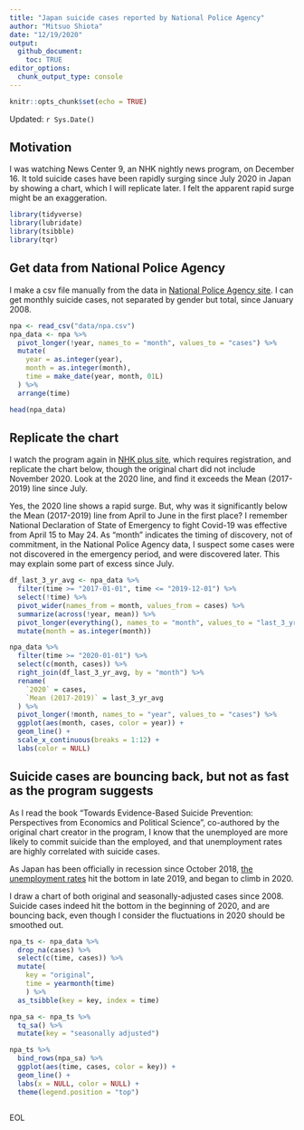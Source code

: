 ```yaml
---
title: "Japan suicide cases reported by National Police Agency"
author: "Mitsuo Shiota"
date: "12/19/2020"
output: 
  github_document:
    toc: TRUE
editor_options: 
  chunk_output_type: console
---
```


```r
knitr::opts_chunk$set(echo = TRUE)
```

Updated: `r Sys.Date()`

## Motivation

I was watching News Center 9, an NHK nightly news program, on December 16. It told suicide cases have been rapidly surging since July 2020 in Japan by showing a chart, which I will replicate later. I felt the apparent rapid surge might be an exaggeration. 

```r
library(tidyverse)
library(lubridate)
library(tsibble)
library(tqr)
```

## Get data from National Police Agency

I make a csv file manually from the data in [National Police Agency site](https://www.npa.go.jp/publications/statistics/safetylife/jisatsu.html). I can get monthly suicide cases, not separated by gender but total, since January 2008. 

```r
npa <- read_csv("data/npa.csv")
npa_data <- npa %>% 
  pivot_longer(!year, names_to = "month", values_to = "cases") %>% 
  mutate(
    year = as.integer(year),
    month = as.integer(month),
    time = make_date(year, month, 01L)
  ) %>% 
  arrange(time)

head(npa_data)
```

## Replicate the chart

I watch the program again in [NHK plus site](https://plus.nhk.jp/), which requires registration, and replicate the chart below, though the original chart did not include November 2020. Look at the 2020 line, and find it exceeds the Mean (2017-2019) line since July.

Yes, the 2020 line shows a rapid surge. But, why was it significantly below the Mean (2017-2019) line from April to June in the first place? I remember National Declaration of State of Emergency to fight Covid-19 was effective from April 15 to May 24. As "month" indicates the timing of discovery, not of commitment, in the National Police Agency data, I suspect some cases were not discovered in the emergency period, and were discovered later. This may explain some part of excess since July.

```r
df_last_3_yr_avg <- npa_data %>% 
  filter(time >= "2017-01-01", time <= "2019-12-01") %>% 
  select(!time) %>% 
  pivot_wider(names_from = month, values_from = cases) %>% 
  summarize(across(!year, mean)) %>% 
  pivot_longer(everything(), names_to = "month", values_to = "last_3_yr_avg") %>% 
  mutate(month = as.integer(month))

npa_data %>% 
  filter(time >= "2020-01-01") %>% 
  select(c(month, cases)) %>% 
  right_join(df_last_3_yr_avg, by = "month") %>% 
  rename(
    `2020` = cases,
    `Mean (2017-2019)` = last_3_yr_avg
  ) %>% 
  pivot_longer(!month, names_to = "year", values_to = "cases") %>% 
  ggplot(aes(month, cases, color = year)) +
  geom_line() +
  scale_x_continuous(breaks = 1:12) +
  labs(color = NULL)

```

## Suicide cases are bouncing back, but not as fast as the program suggests

As I read the book "Towards Evidence-Based Suicide Prevention: Perspectives from Economics and Political Science", co-authored by the original chart creator in the program, I know that the unemployed are more likely to commit suicide than the employed, and that unemployment rates are highly correlated with suicide cases.

As Japan has been officially in recession since October 2018, [the unemployment rates](https://fred.stlouisfed.org/series/LRUN64TTJPM156S) hit the bottom in late 2019, and began to climb in 2020.

I draw a chart of both original and seasonally-adjusted cases since 2008. Suicide cases indeed hit the bottom in the beginning of 2020, and are bouncing back, even though I consider the fluctuations in 2020 should be smoothed out.

```r
npa_ts <- npa_data %>% 
  drop_na(cases) %>% 
  select(c(time, cases)) %>% 
  mutate(
    key = "original",
    time = yearmonth(time)
    ) %>% 
  as_tsibble(key = key, index = time)

npa_sa <- npa_ts %>% 
  tq_sa() %>% 
  mutate(key = "seasonally adjusted")

npa_ts %>% 
  bind_rows(npa_sa) %>% 
  ggplot(aes(time, cases, color = key)) +
  geom_line() +
  labs(x = NULL, color = NULL) +
  theme(legend.position = "top")
  
```

EOL